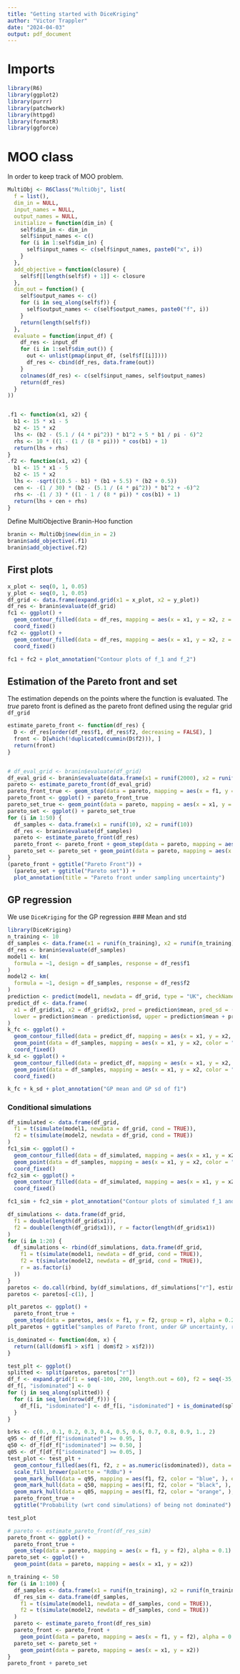 ```yaml
---
title: "Getting started with DiceKriging"
author: "Victor Trappler"
date: "2024-04-03"
output: pdf_document
---
```


# Imports
```r
library(R6)
library(ggplot2)
library(purrr)
library(patchwork)
library(httpgd)
library(formatR)
library(ggforce)
```
# MOO class
In order to keep track of MOO problem.
```r
MultiObj <- R6Class("MultiObj", list(
  f = list(),
  dim_in = NULL,
  input_names = NULL,
  output_names = NULL,
  initialize = function(dim_in) {
    self$dim_in <- dim_in
    self$input_names <- c()
    for (i in 1:self$dim_in) {
      self$input_names <- c(self$input_names, paste0("x", i))
    }
  },
  add_objective = function(closure) {
    self$f[[length(self$f) + 1]] <- closure
  },
  dim_out = function() {
    self$output_names <- c()
    for (i in seq_along(self$f)) {
      self$output_names <- c(self$output_names, paste0("f", i))
    }
    return(length(self$f))
  },
  evaluate = function(input_df) {
    df_res <- input_df
    for (i in 1:self$dim_out()) {
      out <- unlist(pmap(input_df, (self$f[[i]])))
      df_res <- cbind(df_res, data.frame(out))
    }
    colnames(df_res) <- c(self$input_names, self$output_names)
    return(df_res)
  }
))


.f1 <- function(x1, x2) {
  b1 <- 15 * x1 - 5
  b2 <- 15 * x2
  lhs <- (b2 - (5.1 / (4 * pi^2)) * b1^2 + 5 * b1 / pi - 6)^2
  rhs <- 10 * ((1 - (1 / (8 * pi))) * cos(b1) + 1)
  return(lhs + rhs)
}
.f2 <- function(x1, x2) {
  b1 <- 15 * x1 - 5
  b2 <- 15 * x2
  lhs <- -sqrt((10.5 - b1) * (b1 + 5.5) * (b2 + 0.5))
  cen <- -(1 / 30) * (b2 - (5.1 / (4 * pi^2)) * b1^2 + -6)^2
  rhs <- -(1 / 3) * ((1 - 1 / (8 * pi)) * cos(b1) + 1)
  return(lhs + cen + rhs)
}
```
Define MultiObjective Branin-Hoo function
```r
branin <- MultiObj$new(dim_in = 2)
branin$add_objective(.f1)
branin$add_objective(.f2)
```
## First plots
```r
x_plot <- seq(0, 1, 0.05)
y_plot <- seq(0, 1, 0.05)
df_grid <- data.frame(expand.grid(x1 = x_plot, x2 = y_plot))
df_res <- branin$evaluate(df_grid)
fc1 <- ggplot() +
  geom_contour_filled(data = df_res, mapping = aes(x = x1, y = x2, z = f1)) +
  coord_fixed()
fc2 <- ggplot() +
  geom_contour_filled(data = df_res, mapping = aes(x = x1, y = x2, z = f2)) +
  coord_fixed()

fc1 + fc2 + plot_annotation("Contour plots of f_1 and f_2")
```

## Estimation of the Pareto front and set
The estimation depends on the points where the function is evaluated.
The *true* pareto front is defined  as the pareto front defined using the regular grid `df_grid`
```r
estimate_pareto_front <- function(df_res) {
  D <- df_res[order(df_res$f1, df_res$f2, decreasing = FALSE), ]
  front <- D[which(!duplicated(cummin(D$f2))), ]
  return(front)
}


# df_eval_grid <- branin$evaluate(df_grid)
df_eval_grid <- branin$evaluate(data.frame(x1 = runif(2000), x2 = runif(2000)))
pareto <- estimate_pareto_front(df_eval_grid)
pareto_front_true <- geom_step(data = pareto, mapping = aes(x = f1, y = f2), alpha = 1, colour = "red", linewidth = 1.3)
pareto_front <- ggplot() + pareto_front_true
pareto_set_true <- geom_point(data = pareto, mapping = aes(x = x1, y = x2), colour = "red")
pareto_set <- ggplot() + pareto_set_true
for (i in 1:50) {
  df_samples <- data.frame(x1 = runif(10), x2 = runif(10))
  df_res <- branin$evaluate(df_samples)
  pareto <- estimate_pareto_front(df_res)
  pareto_front <- pareto_front + geom_step(data = pareto, mapping = aes(x = f1, y = f2), alpha = 0.1)
  pareto_set <- pareto_set + geom_point(data = pareto, mapping = aes(x = x1, y = x2))
}
(pareto_front + ggtitle("Pareto Front")) +
  (pareto_set + ggtitle("Pareto set")) +
  plot_annotation(title = "Pareto front under sampling uncertainty")
```




## GP regression
We use `DiceKriging` for the GP regression
### Mean and std
```r
library(DiceKriging)
n_training <- 10
df_samples <- data.frame(x1 = runif(n_training), x2 = runif(n_training))
df_res <- branin$evaluate(df_samples)
model1 <- km(
  formula = ~1, design = df_samples, response = df_res$f1
)
model2 <- km(
  formula = ~1, design = df_samples, response = df_res$f2
)
prediction <- predict(model1, newdata = df_grid, type = "UK", checkNames = FALSE)
predict_df <- data.frame(
  x1 = df_grid$x1, x2 = df_grid$x2, pred = prediction$mean, pred_sd = (prediction$sd),
  lower = prediction$mean - prediction$sd, upper = prediction$mean + prediction$sd
)
k_fc <- ggplot() +
  geom_contour_filled(data = predict_df, mapping = aes(x = x1, y = x2, z = pred)) +
  geom_point(data = df_samples, mapping = aes(x = x1, y = x2, color = "Sampled points"), color = "red") +
  coord_fixed()
k_sd <- ggplot() +
  geom_contour_filled(data = predict_df, mapping = aes(x = x1, y = x2, z = pred_sd)) +
  geom_point(data = df_samples, mapping = aes(x = x1, y = x2, color = "Sampled points"), color = "red") +
  coord_fixed()

k_fc + k_sd + plot_annotation("GP mean and GP sd of f1")
```


### Conditional simulations

```r
df_simulated <- data.frame(df_grid,
  f1 = t(simulate(model1, newdata = df_grid, cond = TRUE)),
  f2 = t(simulate(model2, newdata = df_grid, cond = TRUE))
)
fc1_sim <- ggplot() +
  geom_contour_filled(data = df_simulated, mapping = aes(x = x1, y = x2, z = f1)) +
  geom_point(data = df_samples, mapping = aes(x = x1, y = x2, color = "Sampled points"), color = "red") +
  coord_fixed()
fc2_sim <- ggplot() +
  geom_contour_filled(data = df_simulated, mapping = aes(x = x1, y = x2, z = f2)) +
  coord_fixed()

fc1_sim + fc2_sim + plot_annotation("Contour plots of simulated f_1 and f_2")
```
```r
df_simulations <- data.frame(df_grid,
  f1 = double(length(df_grid$x1)),
  f2 = double(length(df_grid$x1)), r = factor(length(df_grid$x1))
)
for (i in 1:20) {
  df_simulations <- rbind(df_simulations, data.frame(df_grid,
    f1 = t(simulate(model1, newdata = df_grid, cond = TRUE)),
    f2 = t(simulate(model2, newdata = df_grid, cond = TRUE)),
    r = as.factor(i)
  ))
}
paretos <- do.call(rbind, by(df_simulations, df_simulations["r"], estimate_pareto_front))
paretos <- paretos[-c(1), ]
```

```r
plt_paretos <- ggplot() +
  pareto_front_true +
  geom_step(data = paretos, aes(x = f1, y = f2, group = r), alpha = 0.2)
plt_paretos + ggtitle("samples of Pareto front, under GP uncertainty, regular grid")
```

```r
is_dominated <- function(dom, x) {
  return((all(dom$f1 > x$f1 | dom$f2 > x$f2)))
}

test_plt <- ggplot()
splitted <- split(paretos, paretos["r"])
df_f <- expand.grid(f1 = seq(-100, 200, length.out = 60), f2 = seq(-35, 0, length.out = 50))
df_f[, "isdominated"] <- 0
for (j in seq_along(splitted)) {
  for (i in seq_len(nrow(df_f))) {
    df_f[i, "isdominated"] <- df_f[i, "isdominated"] + is_dominated(splitted[[j]], df_f[i, ]) / (1 + length(splitted))
  }
}
```
```r
brks <- c(0., 0.1, 0.2, 0.3, 0.4, 0.5, 0.6, 0.7, 0.8, 0.9, 1., 2)
q95 <- df_f[df_f["isdominated"] >= 0.95, ]
q50 <- df_f[df_f["isdominated"] >= 0.50, ]
q05 <- df_f[df_f["isdominated"] >= 0.05, ]
test_plot <- test_plt +
  geom_contour_filled(aes(f1, f2, z = as.numeric(isdominated)), data = df_f, alpha = 1, breaks = brks) +
  scale_fill_brewer(palette = "RdBu") +
  geom_mark_hull(data = q95, mapping = aes(f1, f2, color = "blue", ), expand = 0, radius = 0, colour = "blue") +
  geom_mark_hull(data = q50, mapping = aes(f1, f2, color = "black", ), expand = 0, radius = 0, colour = "black") +
  geom_mark_hull(data = q05, mapping = aes(f1, f2, color = "orange", ), expand = 0, radius = 0, colour = "orange") +
  pareto_front_true +
  ggtitle("Probability (wrt cond simulations) of being not dominated")

test_plot
```

```r
# pareto <- estimate_pareto_front(df_res_sim)
pareto_front <- ggplot() +
  pareto_front_true +
  geom_step(data = pareto, mapping = aes(x = f1, y = f2), alpha = 0.1)
pareto_set <- ggplot() +
  geom_point(data = pareto, mapping = aes(x = x1, y = x2))

n_training <- 50
for (i in 1:100) {
  df_samples <- data.frame(x1 = runif(n_training), x2 = runif(n_training))
  df_res_sim <- data.frame(df_samples,
    f1 = t(simulate(model1, newdata = df_samples, cond = TRUE)),
    f2 = t(simulate(model2, newdata = df_samples, cond = TRUE))
  )
  pareto <- estimate_pareto_front(df_res_sim)
  pareto_front <- pareto_front +
    geom_point(data = pareto, mapping = aes(x = f1, y = f2), alpha = 0.1)
  pareto_set <- pareto_set +
    geom_point(data = pareto, mapping = aes(x = x1, y = x2))
}
pareto_front + pareto_set
```
